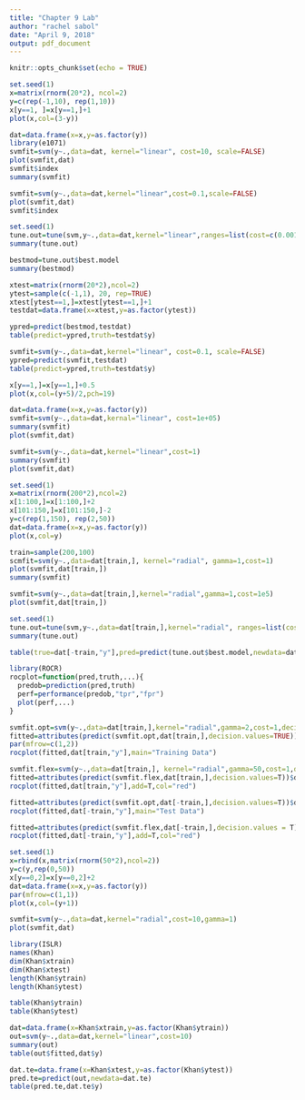---
title: "Chapter 9 Lab"
author: "rachel sabol"
date: "April 9, 2018"
output: pdf_document
---

```{r setup, include=FALSE}
knitr::opts_chunk$set(echo = TRUE)
```

```{r}
set.seed(1)
x=matrix(rnorm(20*2), ncol=2)
y=c(rep(-1,10), rep(1,10))
x[y==1, ]=x[y==1,]+1
plot(x,col=(3-y))
```

```{r}
dat=data.frame(x=x,y=as.factor(y))
library(e1071)
svmfit=svm(y~.,data=dat, kernel="linear", cost=10, scale=FALSE)
plot(svmfit,dat)
svmfit$index
summary(svmfit)
```
```{r}
svmfit=svm(y~.,data=dat,kernel="linear",cost=0.1,scale=FALSE)
plot(svmfit,dat)
svmfit$index
```
```{r}
set.seed(1)
tune.out=tune(svm,y~.,data=dat,kernel="linear",ranges=list(cost=c(0.001,0.1,1,1.5,10,100)))
summary(tune.out)
```
```{r}
bestmod=tune.out$best.model
summary(bestmod)
```
```{r}
xtest=matrix(rnorm(20*2),ncol=2)
ytest=sample(c(-1,1), 20, rep=TRUE)
xtest[ytest==1,]=xtest[ytest==1,]+1
testdat=data.frame(x=xtest,y=as.factor(ytest))

ypred=predict(bestmod,testdat)
table(predict=ypred,truth=testdat$y)
```
```{r}
svmfit=svm(y~.,data=dat,kernel="linear", cost=0.1, scale=FALSE)
ypred=predict(svmfit,testdat)
table(predict=ypred,truth=testdat$y)
```
```{r}
x[y==1,]=x[y==1,]+0.5
plot(x,col=(y+5)/2,pch=19)
```
```{r}
dat=data.frame(x=x,y=as.factor(y))
svmfit=svm(y~.,data=dat,kernal="linear", cost=1e+05)
summary(svmfit)
plot(svmfit,dat)
```
```{r}
svmfit=svm(y~.,data=dat,kernel="linear",cost=1)
summary(svmfit)
plot(svmfit,dat)
```
```{r}
set.seed(1)
x=matrix(rnorm(200*2),ncol=2)
x[1:100,]=x[1:100,]+2
x[101:150,]=x[101:150,]-2
y=c(rep(1,150), rep(2,50))
dat=data.frame(x=x,y=as.factor(y))
plot(x,col=y)
```
```{r}
train=sample(200,100)
scmfit=svm(y~.,data=dat[train,], kernel="radial", gamma=1,cost=1)
plot(svmfit,dat[train,])
summary(svmfit)
```
```{r}
svmfit=svm(y~.,data=dat[train,],kernel="radial",gamma=1,cost=1e5)
plot(svmfit,dat[train,])
```
```{r}
set.seed(1)
tune.out=tune(svm,y~.,data=dat[train,],kernel="radial", ranges=list(cost=c(0.1,.1,1,10,100,1000)),gamma=c(0.5,1,2,3,4))
summary(tune.out)
```
```{r}
table(true=dat[-train,"y"],pred=predict(tune.out$best.model,newdata=dat[-train,]))
```
```{r}
library(ROCR)
rocplot=function(pred,truth,...){
  predob=prediction(pred,truth)
  perf=performance(predob,"tpr","fpr")
  plot(perf,...)
}
```
```{r}
svmfit.opt=svm(y~.,data=dat[train,],kernel="radial",gamma=2,cost=1,decision.values=T)
fitted=attributes(predict(svmfit.opt,dat[train,],decision.values=TRUE))$decision.values
par(mfrow=c(1,2))
rocplot(fitted,dat[train,"y"],main="Training Data")

svmfit.flex=svm(y~.,data=dat[train,], kernel="radial",gamma=50,cost=1,decision.values=T)
fitted=attributes(predict(svmfit.flex,dat[train,],decision.values=T))$decision.values
rocplot(fitted,dat[train,"y"],add=T,col="red")

fitted=attributes(predict(svmfit.opt,dat[-train,],decision.values=T))$decision.values
rocplot(fitted,dat[-train,"y"],main="Test Data")

fitted=attributes(predict(svmfit.flex,dat[-train,],decision.values = T))$decision.values
rocplot(fitted,dat[-train,"y"],add=T,col="red")

```
```{r}
set.seed(1)
x=rbind(x,matrix(rnorm(50*2),ncol=2))
y=c(y,rep(0,50))
x[y==0,2]=x[y==0,2]+2
dat=data.frame(x=x,y=as.factor(y))
par(mfrow=c(1,1))
plot(x,col=(y+1))
```
```{r}
svmfit=svm(y~.,data=dat,kernel="radial",cost=10,gamma=1)
plot(svmfit,dat)
```
```{r}
library(ISLR)
names(Khan)
dim(Khan$xtrain)
dim(Khan$xtest)
length(Khan$ytrain)
length(Khan$ytest)
```
```{r}
table(Khan$ytrain)
table(Khan$ytest)
```

```{r}
dat=data.frame(x=Khan$xtrain,y=as.factor(Khan$ytrain))
out=svm(y~.,data=dat,kernel="linear",cost=10)
summary(out)
table(out$fitted,dat$y)
```
```{r}
dat.te=data.frame(x=Khan$xtest,y=as.factor(Khan$ytest))
pred.te=predict(out,newdata=dat.te)
table(pred.te,dat.te$y)
```























